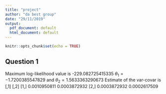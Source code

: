 ---
title: "project"
author: "da best group"
date: "29/11/2019"
output:
  pdf_document: default
  html_document: default
---

```{r setup, include=FALSE}
knitr::opts_chunk$set(echo = TRUE)
```

## Question 1

Maximum log-likelihood value is -229.082725415335
$\theta_1=-1.7200385547829$ and $\theta_2=1.5633363290673$
Estimate of the var-covar is 
             [,1]         [,2]
[1,] 0.0010950811 0.0003872932
[2,] 0.0003872932 0.0002617509